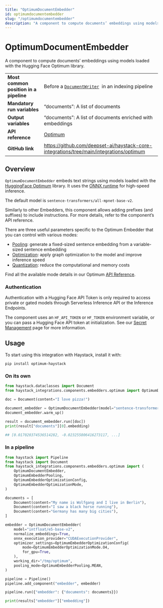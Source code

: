 ```yaml
---
title: "OptimumDocumentEmbedder"
id: optimumdocumentembedder
slug: "/optimumdocumentembedder"
description: "A component to compute documents’ embeddings using models loaded with the Hugging Face Optimum library."
---
```


# OptimumDocumentEmbedder

A component to compute documents’ embeddings using models loaded with the Hugging Face Optimum library.

|                                        |                                                                                           |
| :------------------------------------- | :---------------------------------------------------------------------------------------- |
| **Most common position in a pipeline** | Before a [`DocumentWriter`](../writers/documentwriter.mdx)  in an indexing pipeline                |
| **Mandatory run variables**            | “documents”: A list of documents                                                          |
| **Output variables**                   | “documents”: A list of documents enriched with embeddings                                 |
| **API reference**                      | [Optimum](/reference/integrations-optimum)                                                       |
| **GitHub link**                        | https://github.com/deepset-ai/haystack-core-integrations/tree/main/integrations/optimum |

## Overview

`OptimumDocumentEmbedder` embeds text strings using models loaded with the [HuggingFace Optimum](https://huggingface.co/docs/optimum/index) library. It uses the [ONNX runtime](https://onnxruntime.ai/) for high-speed inference.

The default model is `sentence-transformers/all-mpnet-base-v2`.

Similarly to other Embedders, this component allows adding prefixes (and suffixes) to include instructions. For more details, refer to the component’s API reference.

There are three useful parameters specific to the Optimum Embedder that you can control with various modes:

- [Pooling](/reference/integrations-optimum#optimumembedderpooling): generate a fixed-sized sentence embedding from a variable-sized sentence embedding
- [Optimization](https://huggingface.co/docs/optimum/onnxruntime/usage_guides/optimization): apply graph optimization to the model and improve inference speed
- [Quantization](https://huggingface.co/docs/optimum/onnxruntime/usage_guides/quantization): reduce the computational and memory costs

Find all the available mode details in our Optimum [API Reference](/reference/integrations-optimum).

### Authentication

Authentication with a Hugging Face API Token is only required to access private or gated models through Serverless Inference API or the Inference Endpoints.

The component uses an `HF_API_TOKEN` or `HF_TOKEN` environment variable, or you can pass a Hugging Face API token at initialization. See our [Secret Management](doc:secret-management) page for more information.

## Usage

To start using this integration with Haystack, install it with:

```shell
pip install optimum-haystack
```

### On its own

```python
from haystack.dataclasses import Document
from haystack_integrations.components.embedders.optimum import OptimumDocumentEmbedder

doc = Document(content="I love pizza!")

document_embedder = OptimumDocumentEmbedder(model="sentence-transformers/all-mpnet-base-v2")
document_embedder.warm_up()

result = document_embedder.run([doc])
print(result["documents"][0].embedding)

## [0.017020374536514282, -0.023255806416273117, ...]
```

### In a pipeline

```python
from haystack import Pipeline
from haystack import Document
from haystack_integrations.components.embedders.optimum import (
    OptimumDocumentEmbedder,
    OptimumEmbedderPooling,
    OptimumEmbedderOptimizationConfig,
    OptimumEmbedderOptimizationMode,
)

documents = [
    Document(content="My name is Wolfgang and I live in Berlin"),
    Document(content="I saw a black horse running"),
    Document(content="Germany has many big cities"),
]

embedder = OptimumDocumentEmbedder(
    model="intfloat/e5-base-v2",
    normalize_embeddings=True,
    onnx_execution_provider="CUDAExecutionProvider",
    optimizer_settings=OptimumEmbedderOptimizationConfig(
        mode=OptimumEmbedderOptimizationMode.O4,
        for_gpu=True,
    ),
    working_dir="/tmp/optimum",
    pooling_mode=OptimumEmbedderPooling.MEAN,
)

pipeline = Pipeline()
pipeline.add_component("embedder", embedder)

pipeline.run({"embedder": {"documents": documents}})

print(results["embedder"]["embedding"])
```
